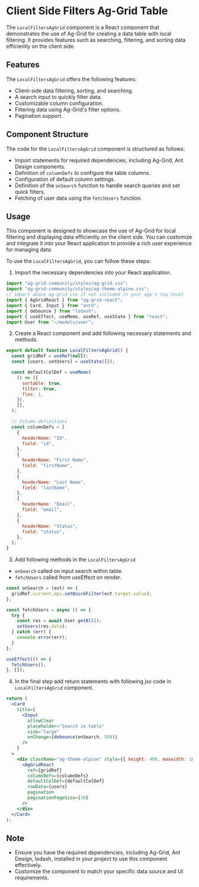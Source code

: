 
<Meta title="Features/Client Side Filters/Ag Grid/Frontend Docs" />

# Client Side Filters Ag-Grid Table

The `LocalFiltersAgGrid` component is a React component that demonstrates the use of Ag-Grid for creating a data table with local filtering.
It provides features such as searching, filtering, and sorting data efficiently on the client side.

## Features

The `LocalFiltersAgGrid` offers the following features:

- Client-side data filtering, sorting, and searching.
- A search input to quickly filter data.
- Customizable column configuration.
- Filtering data using Ag-Grid's filter options.
- Pagination support.

## Component Structure

The code for the `LocalFiltersAgGrid` component is structured as follows:

- Import statements for required dependencies, including Ag-Grid, Ant Design components.
- Definition of `columnDefs` to configure the table columns.
- Configuration of default column settings.
- Definition of the `onSearch` function to handle search queries and set quick filters.
- Fetching of user data using the `fetchUsers` function.

## Usage

This component is designed to showcase the use of Ag-Grid for local filtering and displaying data efficiently on the client side.
You can customize and integrate it into your React application to provide a rich user experience for managing data.

To use the `LocalFiltersAgGrid`, you can follow these steps:

1. Import the necessary dependencies into your React application.

```jsx
import "ag-grid-community/styles/ag-grid.css";
import "ag-grid-community/styles/ag-theme-alpine.css";
// import above ag-grid css if not included in your app's top-level
import { AgGridReact } from "ag-grid-react";
import { Card, Input } from "antd";
import { debounce } from "lodash";
import { useEffect, useMemo, useRef, useState } from "react";
import User from "~/models/user";
```

2. Create a React component and add following necessary statements and methods.

```jsx
export default function LocalFiltersAgGrid() {
  const gridRef = useRef(null);
  const [users, setUsers] = useState([]);

  const defaultColDef = useMemo(
    () => ({
      sortable: true,
      filter: true,
      flex: 1,
    }),
    [],
  );

  // Column definitions
  const columnDefs = [
    {
      headerName: "ID",
      field: "id",
    },
    {
      headerName: "First Name",
      field: "firstName",
    },
    {
      headerName: "Last Name",
      field: "lastName",
    },
    {
      headerName: "Email",
      field: "email",
    },
    {
      headerName: "Status",
      field: "status",
    },
  ];
}
```

3. Add following methods in the `LocalFiltersAgGrid`

- `onSearch` called on input search within table.
- `fetchUsers` called from useEffect on render.

```jsx
const onSearch = (evt) => {
  gridRef.current.api.setQuickFilter(evt.target.value);
};

const fetchUsers = async () => {
  try {
    const res = await User.getAll();
    setUsers(res.data);
  } catch (err) {
    console.error(err);
  }
};

useEffect(() => {
  fetchUsers();
}, []);
```

4. In the final step add return statements with following jsx code in `LocalFiltersAgGrid` component.

```jsx
return (
  <Card
    title={
      <Input
        allowClear
        placeholder="Search in table"
        size="large"
        onChange={debounce(onSearch, 500)}
      />
    }
  >
    <div className="ag-theme-alpine" style={{ height: 400, maxwidth: 100 }}>
      <AgGridReact
        ref={gridRef}
        columnDefs={columnDefs}
        defaultColDef={defaultColDef}
        rowData={users}
        pagination
        paginationPageSize={10}
      />
    </div>
  </Card>
);
```

## Note

- Ensure you have the required dependencies, including Ag-Grid, Ant Design, lodash, installed in your project to use this component effectively.
- Customize the component to match your specific data source and UI requirements.

